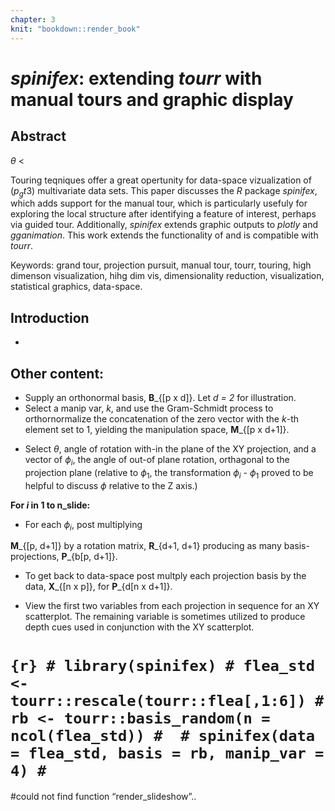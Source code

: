 ```yaml
---
chapter: 3
knit: "bookdown::render_book"
---
```


# *spinifex*: extending *tourr* with manual tours and graphic display {#ch:spinifex}

## Abstract

$\theta$ $\lt$

Touring teqniques offer a great opertunity for data-space vizualization of ($p _gt 3$) multivariate data sets. This paper discusses the *R* package *spinifex*, which adds support for the manual tour, which is particularly usefuly for exploring the local structure after identifying a feature of interest, perhaps via guided tour. Additionally, *spinifex* extends graphic outputs to *plotly* and *gganimation*. This work extends the functionality of and is compatible with *tourr*.

Keywords: grand tour, projection pursuit, manual tour, tourr, touring, high dimenson visualization, hihg dim vis, dimensionality reduction, visualization, statistical graphics, data-space.


## Introduction

*

## Other content:

* Supply an orthonormal basis, **B**_{[p x d]}.
Let *d = 2* for illustration.
* Select a manip var, *k*, and use the Gram-Schmidt process to orthornormalize the concatenation of the zero vector with the *k*-th element set to 1, yielding the manipulation space, **M**_{[p x d+1]}.

\begin{align*}
  \textbf{M}_{[p,~d+1]}
    &= Orthnormalize_{GS}( \textbf{B}_{[p,~d]}|\textbf{e}_{k~[p,~1]} ) \\
    &= Orthnormalize_{GS}
    \left(
      \begin{bmatrix}
        B_{1,~1} & B_{1,~2}\\
        B_{2,~1} & B_{2,~2}\\
        \vdots   & \vdots  \\
        B_{k,~1} & B_{k,~2}\\
        \vdots   & \vdots  \\
        B_{p,~1} & B_{p,~2}
      \end{bmatrix}
    ~|~
      \begin{bmatrix}
      0 \\
      0 \\
      \vdots \\
      1 \\
      \vdots \\
      0
      \end{bmatrix}
    \right)
\end{align*}

* Select $\theta$, angle of rotation with-in the plane of the XY projection, and a vector of $\phi_i$, the angle of out-of plane rotation, orthagonal to the projection plane (relative to $\phi_1$, the transformation $\phi_i$ - $\phi_1$ proved to be helpful to discuss $\phi$ relative to the Z axis.)

**For $i$ in 1 to n_slide:**

* For each $\phi_i$, post multiplying 

**M**_{[p, d+1]} by a rotation matrix, **R**_{d+1, d+1} producing as many basis-projections, **P**_{b[p, d+1]}.

\begin{align}
  \textbf{P}_{b[p,~d+1]}
    &= \textbf{M}_{[p,~d+1]} ~*~ \textbf{R}_{[d+1,~d+1]}
    &= \begin{bmatrix}
        M_{1,~1} & M_{1,~2} & M_{1,~3} \\
        M_{2,~1} & M_{2,~2} & M_{2,~3} \\
        \vdots   & \vdots   & \vdots   \\
        M_{p,~1} & M_{p,~2} & M_{p,~3}
    \end{bmatrix}
      ~*~
    \begin{bmatrix}
      c_\theta^2 c_\phi s_\theta^2 &
      -c_\theta s_\theta (1 - c_\phi) &
      -c_\theta s_\phi \\
      -c_\theta s_\theta (1 - c_\phi) &
      s_\theta^2 c_\phi + c_\theta^2 &
      -s_\theta s_\phi \\
      c_\theta s_\phi &
      s_\theta s_\phi &
      c_\phi
    \end{bmatrix}
\end{align}


* To get back to data-space post multply each projection basis by the data, **X**_{[n x p]}, for **P**_{d[n x d+1]}.

\begin{align}
  \textbf{P}_{d[n,~d+1]}
    &= \textbf{X}_{[n,~p]} ~*~ \textbf{P}_{b[p,~d+1]}
    &= \begin{bmatrix}
      X_{1,~1} & \dots & X_{1,~p} \\
      X_{2,~1} & \dots & X_{2,~p} \\
      \vdots   & \vdots & \vdots  \\
      X_{n,~1} & \dots & X_{n,~p}
    \end{bmatrix}
      ~*~
    \begin{bmatrix}
      P_{b:1,~1} & P_{b:1,~2} & P_{b:1,~3} \\
      P_{b:2,~1} & P_{b:2,~2} & P_{b:2,~3} \\
      \vdots     & \vdots     & \vdots     \\
      P_{b:p,~1} & P_{b:p,~2} & P_{b:p,~3}
    \end{bmatrix}
\end{align}


* View the first two variables from each projection in sequence for an XY scatterplot. The remaining variable is sometimes utilized to produce depth cues used in conjunction with the XY scatterplot.

# ```{r}
# library(spinifex)
# flea_std <- tourr::rescale(tourr::flea[,1:6])
# rb <- tourr::basis_random(n = ncol(flea_std))
# 
# spinifex(data = flea_std, basis = rb, manip_var = 4)
# ```
#could not find function "render_slideshow"..
